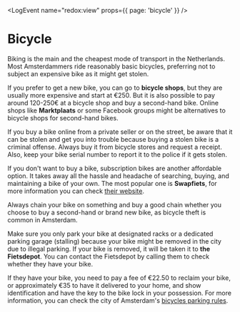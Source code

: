 
<LogEvent name="redox:view" props={{ page: 'bicycle' }} />

# Bicycle
Biking is the main and the cheapest mode of transport in the Netherlands. Most Amsterdammers ride reasonably basic bicycles, preferring not to subject an expensive bike as it might get stolen.

If you prefer to get a new bike, you can go to **bicycle shops**, but they are usually more expensive and start at €250. But it is also possible to pay around 120-250€ at a bicycle shop and buy a second-hand bike. Online shops like **Marktplaats** or some Facebook groups might be alternatives to bicycle shops for second-hand bikes.

<Callout>
    If you buy a bike online from a private seller or on the street, be aware that it can be stolen and get you into trouble because buying a stolen bike is a criminal offense. Always buy it from bicycle stores and request a receipt. Also, keep your bike serial number to report it to the police if it gets stolen.
</Callout>

If you don't want to buy a bike, subscription bikes are another affordable option. It takes away all the hassle and headache of searching, buying, and maintaining a bike of your own. The most popular one is **Swapfiets**, for more information you can check [their website](https://swapfiets.nl/en-NL).

<Callout warning>
    Always chain your bike on something and buy a good chain whether you choose to buy a second-hand or brand new bike, as bicycle theft is common in Amsterdam. 
</Callout>

Make sure you only park your bike at designated racks or a dedicated parking garage (stalling) because your bike might be removed in the city due to illegal parking. If your bike is removed, it will be taken it to **the Fietsdepot**. You can contact the Fietsdepot by calling them to check whether they have your bike. 

If they have your bike, you need to pay a fee of €22.50 to reclaim your bike, or approximately €35 to have it delivered to your home, and show identification and have the key to the bike lock in your possession. For more information, you can check the city of Amsterdam's [bicycles parking rules](https://www.amsterdam.nl/en/traffic-transport/rules-bike-parking/?utm_source=www.amsterdam.nl&utm_medium=internet&utm_campaign=bikeparking&utm_content=redirect).

<Youtube id="igtKd3BNrgs" />
